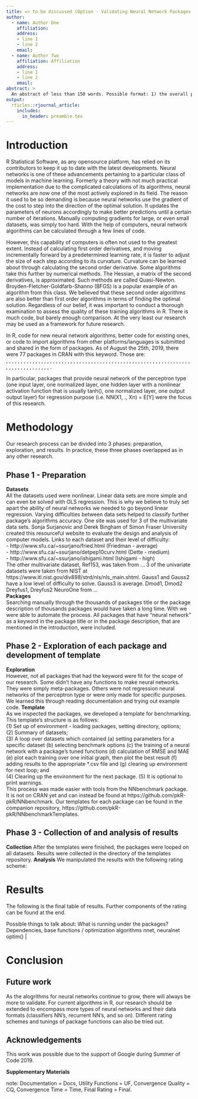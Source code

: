---
title: => to be discussed (Option - Validating Neural Network Packages in R with \pkg{NNbenchmark})
author:
  - name: Author One 
    affiliation: 
    address:
    - line 1
    - line 2
    email:  
  - name: Author Two
    affiliation: Affiliation
    address:
    - line 1
    - line 2
    email:  
abstract: >
  An abstract of less than 150 words. Possible format: 1) the overall purpose of the study and the research problem(s) you investigated; 2) the basic design of the study; 3) major findings or trends found as a result of your analysis; and, 4) a brief summary of your interpretations and conclusions.
output:
  rticles::rjournal_article:
    includes:
      in_header: preamble.tex
---

# Introduction

R Statistical Software, as any opensource platform, has relied on its contributors to keep it up to 
date with the latest developments. Neural networks is one of these advancements pertaining to a 
particular class of models in machine learning. Formerly a theory with not much practical implementation
due to the complicated calculations of its algorithms, neural networks are now one of the most actively
explored in its field. The reason it used to be so demanding is because neural networks use the
gradient of the cost to step into the direction of the optimal solution. It updates the parameters of
neurons accordingly to make better predictions until a certain number of iterations. Manually computing
gradients for large, or even small datasets, was simply too hard. With the help of computers, neural
network algorithms can be calculated through a few lines of code.

However, this capability of computers is often not used to the greatest extent. Instead of calculating
first order derivatives, and moving incrementally forward by a predetermined learning rate, it is faster
to adjust the size of each step according to its curvature. Curvature can be learned about through
calculating the second order derivative. Some algorithms take this further by numerical methods. The
Hessian, a matrix of the second derivatives, is approximated. Such methods are called Quasi-Newton.
Broyden-Fletcher-Goldfarb-Shanno (BFGS) is a popular example of an algorithm from this class. We believed
that these second order algorithms are also better than first order algorithms in terms of finding the
optimal solution. Regardless of our belief, it was important to conduct a thorough examination to assess
the quality of these training algorithms in R. There is much code, but barely enough comparison. At the
very least our research may be used as a framework for future research.

In R, code for new neural network algorithms, better code for existing ones, or code to import algorithms
from other platforms/languages is submitted and shared in the form of packages. As of August the 25th,
2019, there were 77 packages in CRAN with this keyword. Those are:  
\CRANpkg{AMORE} \citep{R-AMORE},
\CRANpkg{ANN2} \citep{R-ANN2},
\CRANpkg{appnn} \citep{R-appnn},
\CRANpkg{autoencoder} \citep{R-autoencoder},
\CRANpkg{automl} \citep{R-automl},
\CRANpkg{BNN} \citep{R-BNN},
\CRANpkg{brnn} \citep{R-brnn},
\CRANpkg{Buddle} \citep{R-Buddle},
\CRANpkg{CaDENCE} \citep{R-CaDENCE},
\CRANpkg{cld2} \citep{R-cld2},
\CRANpkg{cld3} \citep{R-cld3},
\CRANpkg{condmixt} \citep{R-condmixt},
\CRANpkg{DALEX2} \citep{R-DALEX2},
\CRANpkg{DamiaNN} \citep{R-DamiaNN},
\CRANpkg{DChaos} \citep{R-DChaos},
\CRANpkg{deepnet} \citep{R-deepnet},
\CRANpkg{deepNN} \citep{R-deepNN},
\CRANpkg{DNMF} \citep{R-DNMF},
\CRANpkg{elmNNRcpp} \citep{R-elmNNRcpp},
\CRANpkg{ELMR} \citep{R-ELMR},
\CRANpkg{EnsembleBase} \citep{R-EnsembleBase},
\CRANpkg{evclass} \citep{R-evclass},
\CRANpkg{gamlss.add} \citep{R-gamlss.add},
\CRANpkg{gcForest} \citep{R-gcForest},
\CRANpkg{GMDH} \citep{R-GMDH},
\CRANpkg{GMDH2} \citep{R-GMDH2},
\CRANpkg{GMDHreg} \citep{R-GMDHreg},
\CRANpkg{grnn} \citep{R-grnn},
\CRANpkg{h2o} \citep{R-h2o},
\CRANpkg{hybridEnsemble} \citep{R-hybridEnsemble},
\CRANpkg{isingLenzMC} \citep{R-isingLenzMC},
\CRANpkg{keras} \citep{R-keras},
\CRANpkg{kerasformula} \citep{R-kerasformula},
\CRANpkg{kerasR} \citep{R-kerasR},
\CRANpkg{leabRa} \citep{R-leabRa},
\CRANpkg{learNN} \citep{R-learNN},
\CRANpkg{LilRhino} \citep{R-LilRhino},
\CRANpkg{minpack.lm} \citep{R-minpack.lm}, 
\CRANpkg{MachineShop} \citep{R-MachineShop},
\CRANpkg{monmlp} \citep{R-monmlp},
\CRANpkg{neural} \citep{R-neural},
\CRANpkg{neuralnet} \citep{R-neuralnet},
\CRANpkg{NeuralNetTools} \citep{R-NeuralNetTools},
\CRANpkg{NeuralSens} \citep{R-NeuralSens},
\CRANpkg{NlinTS} \citep{R-NlinTS},
\CRANpkg{nlsr} \citep{R-nlsr},
\CRANpkg{nnet} \citep{R-nnet},
\CRANpkg{nnetpredint} \citep{R-nnetpredint},
\CRANpkg{nnfor} \citep{R-nnfor},
\CRANpkg{onnx} \citep{R-onnx},
\CRANpkg{OptimClassifier} \citep{R-OptimClassifier},
\CRANpkg{OSTSC} \citep{R-OSTSC},
\CRANpkg{pnn} \citep{R-pnn},
\CRANpkg{polyreg} \citep{R-polyreg},
\CRANpkg{predictoR} \citep{R-predictoR},
\CRANpkg{qrnn} \citep{R-qrnn},
\CRANpkg{QuantumOps} \citep{R-QuantumOps},
\CRANpkg{quarrint} \citep{R-quarrint},
\CRANpkg{radiant.model} \citep{R-radiant.model},
\CRANpkg{rasclass} \citep{R-rasclass},
\CRANpkg{rcane} \citep{R-rcane},
\CRANpkg{regressoR} \citep{R-regressoR},
\CRANpkg{rminer} \citep{R-rminer},
\CRANpkg{rnn} \citep{R-rnn},
\CRANpkg{RSNNS} \citep{R-RSNNS},
\CRANpkg{ruta} \citep{R-ruta},
\CRANpkg{simpleNeural} \citep{R-simpleNeural},
\CRANpkg{snnR} \citep{R-snnR},
\CRANpkg{softmaxreg} \citep{R-softmaxreg},
\CRANpkg{Sojourn.Data} \citep{R-Sojourn.Data},
\CRANpkg{spnn} \citep{R-spnn},
\CRANpkg{TeachNet} \citep{R-TeachNet},
\CRANpkg{tensorflow} \citep{R-tensorflow},
\CRANpkg{tfestimators} \citep{R-tfestimators},
\CRANpkg{trackdem} \citep{R-trackdem},
\CRANpkg{TrafficBDE} \citep{R-TrafficBDE},
\CRANpkg{tsensembler} \citep{R-tsensembler},
\CRANpkg{validann} \citep{R-validann},
\CRANpkg{zFactor} \citep{R-zFactor}.  

In particular, packages that provide neural network of the perceptron type (one input layer, one
normalized layer, one hidden layer with a nonlinear activation function that is usually tanh(), one
normalized layer, one output output layer) for regression purpose (i.e. NN(X1, ., Xn) = E[Y] were the
focus of this research.  

# Methodology
Our research process can be divided into 3 phases: preparation, exploration, and results. In practice,
these three phases overlapped as in any other research.

## Phase 1 - Preparation
**Datasets**  
All the datasets used were nonlinear. Linear data sets are more simple and can even be solved with OLS
regression. This is why we believe to truly set apart the ability of neural networks we needed to go
beyond linear regression. Varying difficulties between data sets helped to classify further package's
algorithms accuracy. One site was used for 3 of the multivariate data sets. Sonja Surjanovic and Derek
Bingham of Simon Fraser University created this resourceful website to evaluate the design and analysis
of computer models. Links to each dataset and their level of difficulty:  
- http://www.sfu.ca/~ssurjano/fried.html        (Friedman - average)  
- http://www.sfu.ca/~ssurjano/detpep10curv.html (Dette - medium)  
- http://www.sfu.ca/~ssurjano/ishigami.html     (Ishigami - high)  
The other multivariate dataset, Ref153, was taken from ...
3 of the univariate datasets were taken from NIST at
https://www.itl.nist.gov/div898/strd/nls/nls_main.shtml. Gauss1 and Gauss2 have a low level of
difficulty to solve. Gauss3 is average.
Dmod1, Dmod2
Dreyfus1, Dreyfus2
NeuroOne  from ...  
**Packages**  
Searching manually through the thousands of packages title or the package description of thousands
packages would have taken a long time. With \CRANpkg{RWsearch} \citep{R-RWsearch} we were able to automate
the process. All packages that have "neural network" as a keyword in the package title or in the package
description, that are mentioned in the introduction, were included.

## Phase 2 - Exploration of each package and development of template
**Exploration**  
However, not all packages that had the keyword were fit for the scope of our research. Some didn't have
any functions to make neural networks. They were simply meta-packages. Others were not regression neural
networks of the perceptron type or were only made for specific purposes. We learned this through reading
documentation and trying out example code.
**Template**  
As we inspected the packages, we developed a template for benchmarking. This template's structure is as
follows:  
(1) Set up of environment - loading packages, setting directory, options;   
(2) Summary of datasets;  
(3) A loop over datasets which contained (a) setting parameters for a specific dataset (b) selecting
benchmark options (c) the training of a neural network with a package's tuned functions (d) calculation of
RMSE and MAE (e) plot each training over one initial graph, then plot the best result (f) adding results 
to the appropriate *.csv file and (g) clearing up environment for next loop; and  
(4) Clearing up the environment for the next package.
(5) It is optional to print warnings.  
This process was made easier with tools from the NNbenchmark package. It is not on CRAN yet and can
instead be found at https://github.com/pkR-pkR/NNbenchmark. Our templates for each package can be found in
the companion repository, https://github.com/pkR-pkR/NNbenchmarkTemplates.

## Phase 3 - Collection of and analysis of results
**Collection**
After the templates were finished, the packages were looped on all datasets. Results were collected in the
directory of the templates repository. 
**Analysis**
We manipulated the results with the following rating scheme:


# Results

The following is the final table of results. Further components of the rating can be found at the end.
\newpage
\begin{center}
\textbf{Table 1: Results of Benchmarking}

\begin{tabular}{l l l l}
  \toprule
  No & Name (package::algorithm)        & Rating & Comment \\
  \midrule
  1  &\pkg{AMORE}::train.ADAPTgd        & *      & \\
     &\pkg{AMORE}::train.ADAPTgdwm      & *      & \\
     &\pkg{AMORE}::train.BATCHgd        & rating & \\ 
     &\pkg{AMORE}::train.BATCHgdwm      & rating & \\
  2  &\pkg{automl}                      & rating & \\
  3  &\pkg{ANN2}::neuralnetwork.sgd     & rating & \\
     &\pkg{ANN2}::neuralnetwork.adam    & rating & \\
     &\pkg{ANN2}::neuralnetwork.rmsprop & rating & \\
  4  &\pkg{brnn}                        & ***    & \\
  5  &\pkg{CaDENCE}                     & rating & \\
  6  &\pkg{deepnet}::gradientdescent    & rating & \\
  7  &\pkg{elmNNRcpp}                   & rating & \\
  8  &\pkg{ELMR}                        & rating & \\
  9  &\pkg{h2o}::deeplearning           & rating & bad on univariate datasets            \\
  10 &\pkg{keras}                       & rating & high level API for tensorflow         \\
  11 &\pkg{kerasformula}                & rating & \\
  12 &\pkg{kerasR}                      & rating & \\
  13 &\pkg{minpack.lm}::nlsLM           & **     & Requires hand-made formulas + scaling \\
  14 &\pkg{MachineShop}::fit.NNetModel()& rating & uses nnet                            \\
  15 &\pkg{monmlp}::fit.BFGS            & rating & optimx, 200 iterations               \\
     &\pkg{monmlp}::fit.Nelder-Mead     & rating & optimx, 10000 iterations             \\
  16 &\pkg{neural}::mlptrain            & rating & more appropriate for classification  \\
  17 &\pkg{neuralnet}::backprop         & rating & not good, most NA's                  \\
     &\pkg{neuralnet}::rprop+           & rating & 100,000 iter                         \\
     &\pkg{neuralnet}::rprop-           & rating & above                                \\
     &\pkg{neuralnet}::sag              & rating & above                                \\
     &\pkg{neuralnet}::slr              & rating & above                                \\
  18 &\pkg{nlsr}::nlxb                  & **     & Requires hand-made formulas + scaling \\
  19 &\pkg{nnet}::nnet.BFGS             & rating & optim, 250 iterations, good          \\
  20 &\pkg{qrnn}::qrnn.fit              & rating & might be the best, 2000 iters?       \\
  21 &\pkg{radiant.model}::radiant.model& rating & uses nnet, 10000 iters               \\
  22 &\pkg{rcane}::rlm                  & rating?& linear, not appropriate              \\
  23 &\pkg{rminer}::fit                 & rating & uses nnet                            \\
  24 &\pkg{RSNNS}::BackpropBatch        & rating &                                      \\
     &\pkg{RSNNS}::BackpropChunk        & rating &                                      \\
     &\pkg{RSNNS}::BackpropMomentum     & rating &                                      \\
     &\pkg{RSNNS}::BackpropWeightDecay  & rating &                                      \\
     &\pkg{RSNNS}::Quickprop            & rating &                                      \\
     &\pkg{RSNNS}::Rprop                & rating &                                      \\
     &\pkg{RSNNS}::SCG                  & rating &                                      \\
     &\pkg{RSNNS}::Std-Backpropagation  & rating &                                      \\
  25 &\pkg{ruta}                        & rating &                                      \\
  26 &\pkg{simpleNeural}::sN.MLPtrain   & rating & NA's, works for Ref153-NeuroOne      \\ 
  27 &\pkg{snnR}                        & rating & classification                       \\
  28 &\pkg{softmaxreg}                  & rating & linear                               \\
  29 &\pkg{tensorflow}::AdadeltaOptmizer& rating &                                      \\
     &\pkg{tensorflow}::AdagradOptmizer & rating &                                      \\
     &\pkg{tensorflow}::AdamOptmizer    & rating &                                      \\
     &\pkg{tensorflow}::FtrlOptmizer    & rating &                                      \\
     &\pkg{tensorflow}::GradientDescent & rating &                                      \\
     &\pkg{tensorflow}::MomentumOptmizer& rating &                                      \\
  30 &\pkg{tfestimators}                & rating &                                      \\
  31 &\pkg{tsensembler}                 & rating & uses nnet, chooses "optimal" weights \\
  32 &\pkg{validann}::Nelder-Mead       & rating & 10000 iter                           \\
     &\pkg{validann}::BFGS              & rating & good                                 \\
     &\pkg{validann}::CG                & rating & good BUT slow, sys hangs             \\
     &\pkg{validann}::L-BFGS-B          & rating & good                                 \\
     &\pkg{validann}::SANN              & rating & 10000 iter                           \\  
     &\pkg{validann}::Brent             & rating & for one dimension, not looped        \\
\end{tabular}

\end{center}




\newpage
\begin{center}
\textbf{Table 2: Review of Ommitted Packages}

\begin{tabular}{l l l l}
  \toprule
  No & Name (package)            & Category & Comment \\
  \midrule
  1  &\pkg{appnn}                & -        & \\
  2  &\pkg{autoencoder}          & -        & \\     
  3  &\pkg{BNN}                  & -        & \\
  4  &\pkg{Buddle}               & -        & \\
  5  &\pkg{cld2}                 & -        & \\
  6  &\pkg{cld3}                 & -        & \\
  7  &\pkg{condmixt}             & -        & \\
  8  &\pkg{DALEX2}               & -        & \\
  9  &\pkg{DamiaNN}              & -        & \\
  10 &\pkg{DChaos}               & -        & \\
  11 &\pkg{deepNN}               & -        & \\
  12 &\pkg{DNMF}                 & -        & \\
  13 &\pkg{EnsembleBase}         & -        & \\
  14 &\pkg{evclass}              & -        & \\
  15 &\pkg{gamlss.add}           & -        & \\
  16 &\pkg{gcForest}             & -        & \\
  17 &\pkg{GMDH}                 & -        & \\
  18 &\pkg{GMDH2}                & -        & \\
  19 &\pkg{GMDHreg}              & -        & \\
  20 &\pkg{grnn}                 & -        & \\
  21 &\pkg{hybridEnsemble}       & -        & \\ 
  22 &\pkg{isingLenzMC}          & -        & \\
  23 &\pkg{leabRa}               & -        & \\      
  24 &\pkg{learNN}               & -        & \\     
  25 &\pkg{LilRhino}             & -        & \\
  26 &\pkg{NeuralNetTools}       & -        & tools for neural networks           \\
  27 &\pkg{NeuralSens}           & -        & tools for neural networks           \\
  28 &\pkg{NlinTS}               & NA       & Time Series                         \\
  29 &\pkg{nnetpredint}          & -        & confidence intervals for NN          \\
  30 &\pkg{nnfor}                & NA       & Times Series, uses neuralnet         \\
  31 &\pkg{onnx}                 & -        & provides an open source format       \\
  32 &\pkg{OptimClassifier}      & NA       & choose classifier parameters, nnet   \\
  33 &\pkg{OSTSC}                & -        & solving oversampling classification  \\
  34 &\pkg{pnn}                  & NA       & Probabilistic                        \\
  35 &\pkg{polyreg}              & -        & polyregression ALT to NN             \\
  36 &\pkg{predictoR}            & NA       & shiny interface, neuralnet           \\
  37 &\pkg{QuantumOps}           & NA       & classifies MNIST, Schuld (2018)      \\
  38 &\pkg{quarrint}             & NA       & specified classifier for quarry data \\
  39 &\pkg{rasclass}             & NA       & classifier for raster images, nnet?  \\
  40 &\pkg{regressoR}            & NA       & a manual rich version of predictoR   \\
  41 &\pkg{rnn}                  & NA       & Recurrent                            \\
  42 &\pkg{Sojourn.Data}         & NA       & sojourn Accelerometer methods, nnet? \\
  43 &\pkg{spnn}                 & NA       & classifier, probabilistic            \\
  44 &\pkg{TeachNet}             & NA       & classifier, selfbuilt, slow          \\
  45 &\pkg{trackdem}             & NA       & classifier for particle tracking     \\
  46 &\pkg{TrafficBDE}           & NA       & specific reg, predicting traffic     \\
  47 &\pkg{zFactor}              & NA       & 'compressibility' of hydrocarbon gas \\
\end{tabular}

\end{center}


Possible things to talk about:
What is running under the packages?
Dependencies, base functions / optimization algorithms
nnet, neuralnet
optim() | \CRANpkg{optimx} \citep{R-optimx}

# Conclusion


## Future work
As the alogrithms for neural networks continue to grow, there will always be more to validate. For current
algorithms in R, our research should be extended to encompass more types of neural networks and their data
formats (classifiers NN's, recurrent NN's, and so on). Different rating schemes and tunings of package
functions can also be tried out.

## Acknowledgements
This work was possible due to the support of Google during Summer of Code 2019.


\bibliography{RJreferences}


\newpage
**Supplementary Materials**  

\begin{center}
\textbf{Table 3: Value of Components from Each Rating}
\begin{tabular}{l l l l l l l}
  \toprule
  No & Name (package::algorithm)        & Docs & UF & CQ & Time & Final   \\
  \midrule
  1  &\pkg{AMORE}::train.ADAPTgd        &      &    &    &      &         \\
     &\pkg{AMORE}::train.ADAPTgdwm      &      &    &    &      &         \\
     &\pkg{AMORE}::train.BATCHgd        &      &    &    &      &         \\ 
     &\pkg{AMORE}::train.BATCHgdwm      &      &    &    &      &         \\
  2  &\pkg{automl}                      &      &    &    &      &         \\
  3  &\pkg{ANN2}::neuralnetwork.sgd     &      &    &    &      &         \\
     &\pkg{ANN2}::neuralnetwork.adam    &      &    &    &      &         \\
     &\pkg{ANN2}::neuralnetwork.rmsprop &      &    &    &      &         \\
  4  &\pkg{brnn}                        &      &    &    &      &         \\
  5  &\pkg{CaDENCE}                     &      &    &    &      &         \\
  6  &\pkg{deepnet}::gradientdescent    &      &    &    &      &         \\
  7  &\pkg{elmNNRcpp}                   &      &    &    &      &         \\
  8  &\pkg{ELMR}                        &      &    &    &      &         \\
  9  &\pkg{h2o}::deeplearning           &      &    &    &      &         \\
  10 &\pkg{keras}                       &      &    &    &      &         \\
  11 &\pkg{kerasformula}                &      &    &    &      &         \\
  12 &\pkg{kerasR}                      &      &    &    &      &         \\
  13 &\pkg{minpack.lm}::nlsLM           &      &    &    &      &         \\
  14 &\pkg{MachineShop}::fit.NNetModel()&      &    &    &      &         \\
  15 &\pkg{monmlp}::fit.BFGS            &      &    &    &      &         \\
     &\pkg{monmlp}::fit.Nelder-Mead     &      &    &    &      &         \\
  16 &\pkg{neural}::mlptrain            &      &    &    &      &         \\
  17 &\pkg{neuralnet}::backprop         &      &    &    &      &         \\
     &\pkg{neuralnet}::rprop+           &      &    &    &      &         \\
     &\pkg{neuralnet}::rprop-           &      &    &    &      &         \\
     &\pkg{neuralnet}::sag              &      &    &    &      &         \\
     &\pkg{neuralnet}::slr              &      &    &    &      &         \\
  18 &\pkg{nlsr}::nlxb                  &      &    &    &      &         \\
  19 &\pkg{nnet}::nnet.BFGS             &      &    &    &      &         \\
  20 &\pkg{qrnn}::qrnn.fit              &      &    &    &      &         \\
  21 &\pkg{radiant.model}::radiant.model&      &    &    &      &         \\
  22 &\pkg{rcane}::rlm                  &      &    &    &      &         \\
  23 &\pkg{rminer}::fit                 &      &    &    &      &         \\
  24 &\pkg{RSNNS}::BackpropBatch        &      &    &    &      &         \\
     &\pkg{RSNNS}::BackpropChunk        &      &    &    &      &         \\
     &\pkg{RSNNS}::BackpropMomentum     &      &    &    &      &         \\
     &\pkg{RSNNS}::BackpropWeightDecay  &      &    &    &      &         \\
     &\pkg{RSNNS}::Quickprop            &      &    &    &      &         \\
     &\pkg{RSNNS}::Rprop                &      &    &    &      &         \\
     &\pkg{RSNNS}::SCG                  &      &    &    &      &         \\
     &\pkg{RSNNS}::Std-Backpropagation  &      &    &    &      &         \\
  25 &\pkg{ruta}                        &      &    &    &      &         \\
  26 &\pkg{simpleNeural}::sN.MLPtrain   &      &    &    &      &         \\ 
  27 &\pkg{snnR}                        &      &    &    &      &         \\
  28 &\pkg{softmaxreg}                  &      &    &    &      &         \\
  29 &\pkg{tensorflow}::AdadeltaOptmizer&      &    &    &      &         \\
     &\pkg{tensorflow}::AdagradOptmizer &      &    &    &      &         \\
     &\pkg{tensorflow}::AdamOptmizer    &      &    &    &      &         \\
     &\pkg{tensorflow}::FtrlOptmizer    &      &    &    &      &         \\
     &\pkg{tensorflow}::GradientDescent &      &    &    &      &         \\
     &\pkg{tensorflow}::MomentumOptmizer&      &    &    &      &         \\
  30 &\pkg{tfestimators}                &      &    &    &      &         \\
  31 &\pkg{tsensembler}                 &      &    &    &      &         \\
  32 &\pkg{validann}::Nelder-Mead       &      &    &    &      &         \\
     &\pkg{validann}::BFGS              &      &    &    &      &         \\
     &\pkg{validann}::CG                &      &    &    &      &         \\
     &\pkg{validann}::L-BFGS-B          &      &    &    &      &         \\
     &\pkg{validann}::SANN              &      &    &    &      &         \\  
     &\pkg{validann}::Brent             &      &    &    &      &         \\
  \end{tabular}
\end{center}

note: Documentation = Docs, Utility Functions = UF, Convergence Quality = CQ, Convergence Time = Time, Final Rating = Final.
